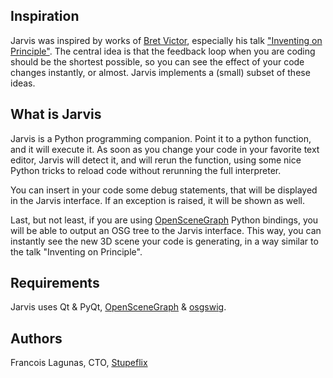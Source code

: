 == Inspiration ==

Jarvis was inspired by works of [http://worrydream.com/ Bret Victor], especially his talk [http://www.youtube.com/watch?v=PUv66718DII "Inventing on Principle" ].
The central idea is that the feedback loop when you are coding should be the shortest possible, so you can see the effect of your code changes instantly, or almost.
Jarvis implements a (small) subset of these ideas.

== What is Jarvis ==

Jarvis is a Python programming companion. Point it to a python function, and it will execute it.
As soon as you change your code in your favorite text editor, Jarvis will detect it, and will rerun the function, using some nice Python tricks to reload code without rerunning the full interpreter.

You can insert in your code some debug statements, that will be displayed in the Jarvis interface. If an exception is raised, it will be shown as well.

Last, but not least, if you are using [http://www.openscenegraph.org/ OpenSceneGraph] Python bindings, you will be able to output an OSG tree to the Jarvis interface. This way, you can instantly see the new 3D scene your code is generating, in a way similar to the talk "Inventing on Principle".

== Requirements == 

Jarvis uses Qt & PyQt, [http://www.openscenegraph.org/ OpenSceneGraph] & [http://code.google.com/p/osgswig/ osgswig].


== Authors ==

Francois Lagunas, CTO, [http://www.stupeflix.com Stupeflix]
